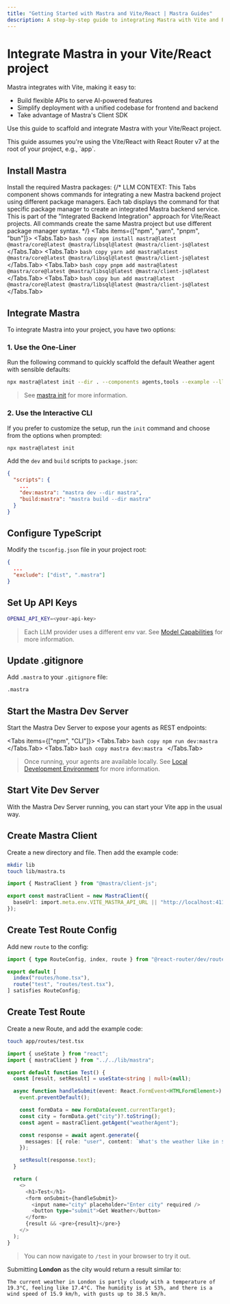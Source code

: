 ```yaml
---
title: "Getting Started with Mastra and Vite/React | Mastra Guides"
description: A step-by-step guide to integrating Mastra with Vite and React.
---
```



# Integrate Mastra in your Vite/React project

Mastra integrates with Vite, making it easy to:

- Build flexible APIs to serve AI-powered features
- Simplify deployment with a unified codebase for frontend and backend
- Take advantage of Mastra's Client SDK

Use this guide to scaffold and integrate Mastra with your Vite/React project.

<Callout type="warning">
  This guide assumes you're using the Vite/React with React Router v7 at the root of your project, e.g., `app`.
</Callout>

## Install Mastra

Install the required Mastra packages:
{/*
  LLM CONTEXT: This Tabs component shows commands for integrating a new Mastra backend project using different package managers.
  Each tab displays the command for that specific package manager to create an integrated Mastra backend service.
  This is part of the "Integrated Backend Integration" approach for Vite/React projects.
  All commands create the same Mastra project but use different package manager syntax.
*/}
<Tabs items={["npm", "yarn", "pnpm", "bun"]}>
  <Tabs.Tab>
    ```bash copy
    npm install mastra@latest @mastra/core@latest @mastra/libsql@latest @mastra/client-js@latest
    ```
  </Tabs.Tab>
  <Tabs.Tab>
    ```bash copy
    yarn add mastra@latest @mastra/core@latest @mastra/libsql@latest @mastra/client-js@latest
    ```
  </Tabs.Tab>
  <Tabs.Tab>
    ```bash copy
    pnpm add mastra@latest @mastra/core@latest @mastra/libsql@latest @mastra/client-js@latest
    ```
  </Tabs.Tab>
  <Tabs.Tab>
    ```bash copy
    bun add mastra@latest @mastra/core@latest @mastra/libsql@latest @mastra/client-js@latest
    ```
  </Tabs.Tab>
</Tabs>

## Integrate Mastra

To integrate Mastra into your project, you have two options:

### 1. Use the One-Liner

Run the following command to quickly scaffold the default Weather agent with sensible defaults:

```bash copy
npx mastra@latest init --dir . --components agents,tools --example --llm openai
```

> See [mastra init](/reference/cli/init) for more information.

### 2. Use the Interactive CLI

If you prefer to customize the setup, run the `init` command and choose from the options when prompted:

```bash copy
npx mastra@latest init
```

Add the `dev` and `build` scripts to `package.json`:

```json filename="package.json"
{
  "scripts": {
    ...
    "dev:mastra": "mastra dev --dir mastra",
    "build:mastra": "mastra build --dir mastra"
  }
}
```

## Configure TypeScript

Modify the `tsconfig.json` file in your project root:

```json filename="tsconfig.json"
{
  ...
  "exclude": ["dist", ".mastra"]
}
```

## Set Up API Keys

```bash filename=".env" copy
OPENAI_API_KEY=<your-api-key>
```

> Each LLM provider uses a different env var. See [Model Capabilities](/docs/getting-started/model-capability) for more information.

## Update .gitignore

Add `.mastra` to your `.gitignore` file:

```bash filename=".gitignore" copy
.mastra
```

## Start the Mastra Dev Server

Start the Mastra Dev Server to expose your agents as REST endpoints:

<Tabs items={["npm", "CLI"]}>
  <Tabs.Tab>
    ```bash copy
    npm run dev:mastra
    ```
  </Tabs.Tab>
  <Tabs.Tab>
    ```bash copy
    mastra dev:mastra
    ```
  </Tabs.Tab>
</Tabs>

> Once running, your agents are available locally. See [Local Development Environment](/docs/local-dev/mastra-dev) for more information.

## Start Vite Dev Server

With the Mastra Dev Server running, you can start your Vite app in the usual way.

## Create Mastra Client

Create a new directory and file. Then add the example code:

```bash copy
mkdir lib
touch lib/mastra.ts
```

```typescript filename="lib/mastra.ts" showLineNumbers copy
import { MastraClient } from "@mastra/client-js";

export const mastraClient = new MastraClient({
  baseUrl: import.meta.env.VITE_MASTRA_API_URL || "http://localhost:4111"
});
```

## Create Test Route Config

Add new `route` to the config:

```typescript filename="app/routes.ts" showLineNumbers copy
import { type RouteConfig, index, route } from "@react-router/dev/routes";

export default [
  index("routes/home.tsx"),
  route("test", "routes/test.tsx"),
] satisfies RouteConfig;
```

## Create Test Route

Create a new Route, and add the example code:

```bash copy
touch app/routes/test.tsx
```

```typescript filename="app/routes/test.tsx" showLineNumbers copy
import { useState } from "react";
import { mastraClient } from "../../lib/mastra";

export default function Test() {
  const [result, setResult] = useState<string | null>(null);

  async function handleSubmit(event: React.FormEvent<HTMLFormElement>) {
    event.preventDefault();

    const formData = new FormData(event.currentTarget);
    const city = formData.get("city")?.toString();
    const agent = mastraClient.getAgent("weatherAgent");

    const response = await agent.generate({
      messages: [{ role: "user", content: `What's the weather like in ${city}?` }]
    });

    setResult(response.text);
  }

  return (
    <>
      <h1>Test</h1>
      <form onSubmit={handleSubmit}>
        <input name="city" placeholder="Enter city" required />
        <button type="submit">Get Weather</button>
      </form>
      {result && <pre>{result}</pre>}
    </>
  );
}
```

> You can now navigate to `/test` in your browser to try it out.

Submitting **London** as the city would return a result similar to:

```plaintext
The current weather in London is partly cloudy with a temperature of 19.3°C, feeling like 17.4°C. The humidity is at 53%, and there is a wind speed of 15.9 km/h, with gusts up to 38.5 km/h.
```
